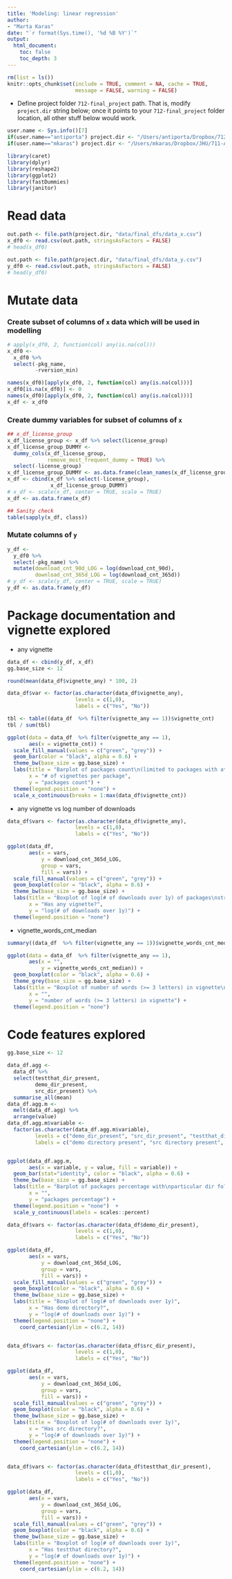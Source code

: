 ```yaml
---
title: 'Modeling: linear regression'
author: 
- "Marta Karas"
date: "`r format(Sys.time(), '%d %B %Y')`"
output: 
  html_document:
    toc: false
    toc_depth: 3
---
```



```r
rm(list = ls())
knitr::opts_chunk$set(include = TRUE, comment = NA, cache = TRUE, 
                      message = FALSE, warning = FALSE)

```

* Define project folder `712-final_project` path. That is, modify `project.dir` string below; once it points to your `712-final_project` folder location, all other stuff below would work. 

```r
user.name <- Sys.info()[7]
if(user.name=="antiporta") project.dir <- "/Users/antiporta/Dropbox/712-final_project/"
if(user.name=="mkaras") project.dir <- "/Users/mkaras/Dropbox/JHU/711-ADV_DATA_SCIENCE/712-final_project/"

library(caret)
library(dplyr)
library(reshape2)
library(ggplot2)
library(fastDummies)
library(janitor)
```


# Read data 

```r

out.path <- file.path(project.dir, "data/final_dfs/data_x.csv")
x_df0 <- read.csv(out.path, stringsAsFactors = FALSE)
# head(x_df0)

out.path <- file.path(project.dir, "data/final_dfs/data_y.csv")
y_df0 <- read.csv(out.path, stringsAsFactors = FALSE)
# head(y_df0)

```

# Mutate data 

### Create subset of columns of `x` data which will be used in modelling

```r
# apply(x_df0, 2, function(col) any(is.na(col)))
x_df0 <- 
  x_df0 %>% 
  select(-pkg_name,
         -rversion_min)

names(x_df0)[apply(x_df0, 2, function(col) any(is.na(col)))]
x_df0[is.na(x_df0)] <- 0
names(x_df0)[apply(x_df0, 2, function(col) any(is.na(col)))]
x_df <- x_df0
```


### Create dummy variables for subset of columns of `x`

```r
## x_df_license_group
x_df_license_group <- x_df %>% select(license_group)
x_df_license_group_DUMMY <- 
  dummy_cols(x_df_license_group,
             remove_most_frequent_dummy = TRUE) %>%
  select(-license_group)
x_df_license_group_DUMMY <- as.data.frame(clean_names(x_df_license_group_DUMMY))
x_df <- cbind(x_df %>% select(-license_group),
              x_df_license_group_DUMMY)
# x_df <- scale(x_df, center = TRUE, scale = TRUE)
x_df <- as.data.frame(x_df)

## Sanity check
table(sapply(x_df, class))

```

### Mutate columns of `y` 

```r
y_df <- 
  y_df0 %>%
  select(-pkg_name) %>%
  mutate(download_cnt_90d_LOG = log(download_cnt_90d),
         download_cnt_365d_LOG = log(download_cnt_365d))
# y_df <- scale(y_df, center = TRUE, scale = TRUE)
y_df <- as.data.frame(y_df)

```


# Package documentation and vignette explored

- any vignette

```r

data_df <- cbind(y_df, x_df)
gg.base_size <- 12

round(mean(data_df$vignette_any) * 100, 2)

data_df$var <- factor(as.character(data_df$vignette_any), 
                      levels = c(1,0),
                      labels = c("Yes", "No"))

tbl <- table((data_df  %>% filter(vignette_any == 1))$vignette_cnt)
tbl / sum(tbl)

ggplot(data = data_df  %>% filter(vignette_any == 1), 
       aes(x = vignette_cnt)) +
  scale_fill_manual(values = c("green", "grey")) + 
  geom_bar(color = "black", alpha = 0.6) + 
  theme_bw(base_size = gg.base_size) + 
  labs(title = "Barplot of packages count\n(limited to packages with at least one vignette)",
       x = "# of vignettes per package",
       y = "packages count") + 
  theme(legend.position = "none") + 
  scale_x_continuous(breaks = 1:max(data_df$vignette_cnt))

```


- any vignette vs log number of downloads 

```r


data_df$vars <- factor(as.character(data_df$vignette_any), 
                      levels = c(1,0),
                      labels = c("Yes", "No"))

ggplot(data_df,
       aes(x = vars, 
           y = download_cnt_365d_LOG,
           group = vars,
           fill = vars)) +
  scale_fill_manual(values = c("green", "grey")) + 
  geom_boxplot(color = "black", alpha = 0.6) + 
  theme_bw(base_size = gg.base_size) + 
  labs(title = "Boxplot of log(# of downloads over 1y) of packages\nstratified by whether or not\na package has a vignette",
       x = "Has any vignette?",
       y = "log(# of downloads over 1y)") + 
  theme(legend.position = "none") 

```


- vignette_words_cnt_median

```r


summary((data_df  %>% filter(vignette_any == 1))$vignette_words_cnt_median)

ggplot(data = data_df  %>% filter(vignette_any == 1), 
       aes(x = "", 
           y = vignette_words_cnt_median)) +
  geom_boxplot(color = "black", alpha = 0.6) + 
  theme_grey(base_size = gg.base_size) + 
  labs(title = "Boxplot of number of words (>= 3 letters) in vignette\n(median value across all vignettes,\nif package has >1 vignette))",
       x = "",
       y = "number of words (>= 3 letters) in vignette") + 
  theme(legend.position = "none") 

```


# Code features explored

```r

gg.base_size <- 12

data_df.agg <- 
  data_df %>%
  select(testthat_dir_present,
         demo_dir_present,
         src_dir_present) %>%
  summarise_all(mean)
data_df.agg.m <- 
  melt(data_df.agg) %>%
  arrange(value)
data_df.agg.m$variable <- 
  factor(as.character(data_df.agg.m$variable),
         levels = c("demo_dir_present", "src_dir_present", "testthat_dir_present"),
         labels = c("demo directory present", "src directory present", "testthat directory present"))


ggplot(data_df.agg.m,
       aes(x = variable, y = value, fill = variable)) +
  geom_bar(stat="identity", color = "black", alpha = 0.6) + 
  theme_bw(base_size = gg.base_size) + 
  labs(title = "Barplot of packages percentage with\nparticular dir folders present",
       x = "",
       y = "packages percentage") + 
  theme(legend.position = "none")  + 
  scale_y_continuous(labels = scales::percent)

```


```r

data_df$vars <- factor(as.character(data_df$demo_dir_present), 
                      levels = c(1,0),
                      labels = c("Yes", "No"))

ggplot(data_df,
       aes(x = vars, 
           y = download_cnt_365d_LOG,
           group = vars,
           fill = vars)) +
  scale_fill_manual(values = c("green", "grey")) + 
  geom_boxplot(color = "black", alpha = 0.6) + 
  theme_bw(base_size = gg.base_size) + 
  labs(title = "Boxplot of log(# of downloads over 1y)",
       x = "Has demo directory?",
       y = "log(# of downloads over 1y)") + 
  theme(legend.position = "none") + 
    coord_cartesian(ylim = c(6.2, 14))


data_df$vars <- factor(as.character(data_df$src_dir_present), 
                      levels = c(1,0),
                      labels = c("Yes", "No"))

ggplot(data_df,
       aes(x = vars, 
           y = download_cnt_365d_LOG,
           group = vars,
           fill = vars)) +
  scale_fill_manual(values = c("green", "grey")) + 
  geom_boxplot(color = "black", alpha = 0.6) + 
  theme_bw(base_size = gg.base_size) + 
  labs(title = "Boxplot of log(# of downloads over 1y)",
       x = "Has src directory?",
       y = "log(# of downloads over 1y)") + 
  theme(legend.position = "none") + 
    coord_cartesian(ylim = c(6.2, 14))


data_df$vars <- factor(as.character(data_df$testthat_dir_present), 
                      levels = c(1,0),
                      labels = c("Yes", "No"))

ggplot(data_df,
       aes(x = vars, 
           y = download_cnt_365d_LOG,
           group = vars,
           fill = vars)) +
  scale_fill_manual(values = c("green", "grey")) + 
  geom_boxplot(color = "black", alpha = 0.6) + 
  theme_bw(base_size = gg.base_size) + 
  labs(title = "Boxplot of log(# of downloads over 1y)",
       x = "Has testthat directory?",
       y = "log(# of downloads over 1y)") + 
  theme(legend.position = "none") + 
    coord_cartesian(ylim = c(6.2, 14))
  

```







